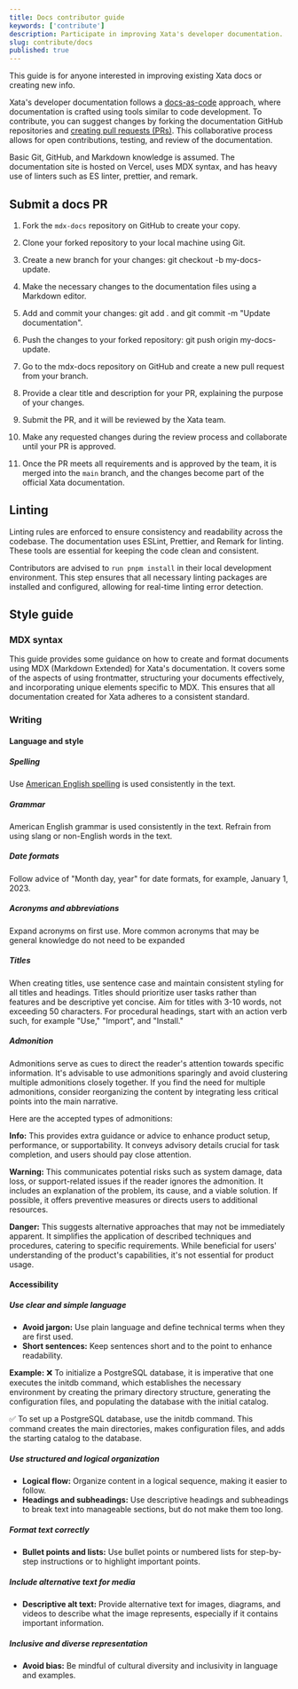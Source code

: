 ```yaml
---
title: Docs contributor guide
keywords: ['contribute']
description: Participate in improving Xata's developer documentation.
slug: contribute/docs
published: true
---
```


This guide is for anyone interested in improving existing Xata docs or creating new info.

Xata's developer documentation follows a [docs-as-code](https://www.writethedocs.org/guide/docs-as-code/) approach, where documentation is crafted using tools similar to code development. To contribute, you can suggest changes by forking the documentation GitHub repositories and [creating pull requests (PRs)](https://docs-template.consensys.io/contribute/submit-a-contribution). This collaborative process allows for open contributions, testing, and review of the documentation.

<Alert status="info">
Basic Git, GitHub, and Markdown knowledge is assumed. The documentation site is hosted on Vercel, uses MDX syntax, and has heavy use of linters such as ES linter, prettier, and remark.
</Alert>

## Submit a docs PR

1.  Fork the `mdx-docs` repository on GitHub to create your copy.

2.  Clone your forked repository to your local machine using Git.

3.  Create a new branch for your changes: git checkout -b my-docs-update.

4.  Make the necessary changes to the documentation files using a Markdown editor.

5.  Add and commit your changes: git add . and git commit -m "Update documentation".

6.  Push the changes to your forked repository: git push origin my-docs-update.

7.  Go to the mdx-docs repository on GitHub and create a new pull request from your branch.

8.  Provide a clear title and description for your PR, explaining the purpose of your changes.

9.  Submit the PR, and it will be reviewed by the Xata team.

10. Make any requested changes during the review process and collaborate until your PR is approved.

11. Once the PR meets all requirements and is approved by the team, it is merged into the `main` branch, and the changes become part of the official Xata documentation.

## Linting

Linting rules are enforced to ensure consistency and readability across the codebase. The documentation uses ESLint, Prettier, and Remark for linting. These tools are essential for keeping the code clean and consistent.

Contributors are advised to `run pnpm install` in their local development environment. This step ensures that all necessary linting packages are installed and configured, allowing for real-time linting error detection.

## Style guide

### MDX syntax

This guide provides some guidance on how to create and format documents using MDX (Markdown Extended) for Xata's documentation. It covers some of the aspects of using frontmatter, structuring your documents effectively, and incorporating unique elements specific to MDX. This ensures that all documentation created for Xata adheres to a consistent standard. 

### Writing

#### Language and style

##### Spelling

Use [American English spelling](https://www.merriam-webster.com/) is used consistently in the text.

##### Grammar

American English grammar is used consistently in the text. Refrain from using slang or non-English words in the text.

##### Date formats

Follow advice of "Month day, year" for date formats, for example, January 1, 2023. 

##### Acronyms and abbreviations

Expand acronyms on first use. More common acronyms that may be general knowledge do not need to be expanded

##### Titles

When creating titles, use sentence case and maintain consistent styling for all titles and headings. Titles should prioritize user tasks rather than features and be descriptive yet concise. Aim for titles with 3-10 words, not exceeding 50 characters. For procedural headings, start with an action verb such, for example "Use," "Import", and "Install."

##### Admonition

Admonitions serve as cues to direct the reader's attention towards specific information. It's advisable to use admonitions sparingly and avoid clustering multiple admonitions closely together. If you find the need for multiple admonitions, consider reorganizing the content by integrating less critical points into the main narrative.

Here are the accepted types of admonitions:

**Info:** This provides extra guidance or advice to enhance product setup, performance, or supportability. It conveys advisory details crucial for task completion, and users should pay close attention.

**Warning:** This communicates potential risks such as system damage, data loss, or support-related issues if the reader ignores the admonition. It includes an explanation of the problem, its cause, and a viable solution. If possible, it offers preventive measures or directs users to additional resources.

**Danger:** This suggests alternative approaches that may not be immediately apparent. It simplifies the application of described techniques and procedures, catering to specific requirements. While beneficial for users' understanding of the product's capabilities, it's not essential for product usage.


#### Accessibility

##### Use clear and simple language
* **Avoid jargon:** Use plain language and define technical terms when they are first used.
* **Short sentences:** Keep sentences short and to the point to enhance readability.

**Example:**
❌ To initialize a PostgreSQL database, it is imperative that one executes the initdb command, which establishes the necessary environment by creating the primary directory structure, generating the configuration files, and populating the database with the initial catalog.

✅ To set up a PostgreSQL database, use the initdb command. This command creates the main directories, makes configuration files, and adds the starting catalog to the database.

##### Use structured and logical organization
* **Logical flow:** Organize content in a logical sequence, making it easier to follow.
* **Headings and subheadings:** Use descriptive headings and subheadings to break text into manageable sections, but do not make them too long.

##### Format text correctly
* **Bullet points and lists:** Use bullet points or numbered lists for step-by-step instructions or to highlight important points.

##### Include alternative text for media
* **Descriptive alt text:** Provide alternative text for images, diagrams, and videos to describe what the image represents, especially if it contains important information.

##### Inclusive and diverse representation
* **Avoid bias:** Be mindful of cultural diversity and inclusivity in language and examples.
